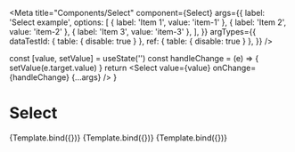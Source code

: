 
<Meta
  title="Components/Select"
  component={Select}
  args={{
    label: 'Select example',
    options: [
      { label: 'Item 1', value: 'item-1' },
      { label: 'Item 2', value: 'item-2' },
      { label: 'Item 3', value: 'item-3' },
    ],
  }}
  argTypes={{
    dataTestId: { table: { disable: true } },
    ref: { table: { disable: true } },
  }}
/>

  const [value, setValue] = useState('')
  const handleChange = (e) => {
    setValue(e.target.value)
  }
  return <Select value={value} onChange={handleChange} {...args} />
}

# Select

<Canvas>
  <Story name="default">{Template.bind({})}</Story>
  <Story name="disabled" args={{ disabled: true }}>
    {Template.bind({})}
  </Story>
  <Story name="error" args={{ error: true, helperText: 'Error message' }}>
    {Template.bind({})}
  </Story>
</Canvas>
